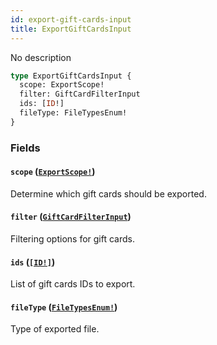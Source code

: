 ```yaml
---
id: export-gift-cards-input
title: ExportGiftCardsInput
---
```


No description

```graphql
type ExportGiftCardsInput {
  scope: ExportScope!
  filter: GiftCardFilterInput
  ids: [ID!]
  fileType: FileTypesEnum!
}
```

### Fields

#### `scope` ([`ExportScope!`](../../../developer/api-reference/enums/export-scope))

Determine which gift cards should be exported.

#### `filter` ([`GiftCardFilterInput`](../../../developer/api-reference/inputs/gift-card-filter-input))

Filtering options for gift cards.

#### `ids` ([`[ID!]`](../../../developer/api-reference/scalars/id))

List of gift cards IDs to export.

#### `fileType` ([`FileTypesEnum!`](../../../developer/api-reference/enums/file-types-enum))

Type of exported file.
